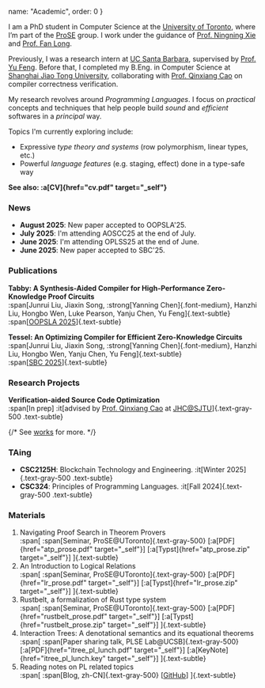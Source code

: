   name: "Academic",
  order: 0
}

I am a PhD student in Computer Science at the [University of Toronto](https://www.utoronto.ca/), where I’m part of the [ProSE](https://www.cs.toronto.edu/~prose/) group. I work under the guidance of [Prof. Ningning Xie](https://xnning.github.io/) and [Prof. Fan Long](https://www.cs.toronto.edu/~fanl/).

Previously, I was a research intern at [UC Santa Barbara](https://www.ucsb.edu/), supervised by [Prof. Yu Feng](https://fredfeng.github.io/). Before that, I completed my B.Eng. in Computer Science at [Shanghai Jiao Tong University](https://en.sjtu.edu.cn/), collaborating with [Prof. Qinxiang Cao](https://jhc.sjtu.edu.cn/people/members/faculty/qinxiang-cao.html) on compiler correctness verification.

My research revolves around *Programming Languages*. I focus on *practical* concepts and techniques that help people build *sound* and *efficient* softwares in a *principal* way.

Topics I'm currently exploring include:
- Expressive *type theory and systems* (row polymorphism, linear types, etc.)
- Powerful *language features* (e.g. staging, effect) done in a type-safe way

**See also: :a[CV]{href="cv.pdf" target="_self"}**

### News

- **August 2025**: New paper accepted to OOPSLA'25.
- **July 2025**: I'm attending AOSCC25 at the end of July.
- **June 2025**: I'm attending OPLSS25 at the end of June.
- **June 2025**: New paper accepted to SBC'25.

### Publications

**Tabby: A Synthesis-Aided Compiler for High-Performance Zero-Knowledge Proof Circuits**\
:span[Junrui Liu, Jiaxin Song, :strong[Yanning Chen]{.font-medium}, Hanzhi Liu, Hongbo Wen, Luke Pearson, Yanju Chen, Yu Feng]{.text-subtle}\
:span[[OOPSLA 2025](https://2025.splashcon.org/details/OOPSLA/131/Tabby-A-Synthesis-Aided-Compiler-for-High-Performance-Zero-Knowledge-Proof-Circuits)]{.text-subtle}

**Tessel: An Optimizing Compiler for Efficient Zero-Knowledge Circuits**\
:span[Junrui Liu, Jiaxin Song, :strong[Yanning Chen]{.font-medium}, Hanzhi Liu, Hongbo Wen, Yanju Chen, Yu Feng]{.text-subtle}\
:span[[SBC 2025](https://www.sbc-conference.com/2025/)]{.text-subtle}

### Research Projects

**Verification-aided Source Code Optimization**\
:span[In prep]
:it[advised by [Prof. Qinxiang Cao](https://jhc.sjtu.edu.cn/people/members/faculty/qinxiang-cao.html) at [JHC@SJTU](https://jhc.sjtu.edu.cn/)]{.text-gray-500 .text-subtle}

{/* See [works](works) for more. */}

### TAing

- **CSC2125H**: Blockchain Technology and Engineering.
:it[Winter 2025]{.text-gray-500 .text-subtle}
- **CSC324**: Principles of Programming Languages.
:it[Fall 2024]{.text-gray-500 .text-subtle}

### Materials

1. Navigating Proof Search in Theorem Provers\
:span[
:span[Seminar, ProSE@UToronto]{.text-gray-500}
\[:a[PDF]{href="atp_prose.pdf" target="_self"}\] \[:a[Typst]{href="atp_prose.zip" target="_self"}\]
]{.text-subtle}
1. An Introduction to Logical Relations\
:span[
:span[Seminar, ProSE@UToronto]{.text-gray-500}
\[:a[PDF]{href="lr_prose.pdf" target="_self"}\] \[:a[Typst]{href="lr_prose.zip" target="_self"}\]
]{.text-subtle}
1. Rustbelt, a formalization of Rust type system\
:span[
:span[Seminar, ProSE@UToronto]{.text-gray-500}
\[:a[PDF]{href="rustbelt_prose.pdf" target="_self"}\] \[:a[Typst]{href="rustbelt_prose.zip" target="_self"}\]
]{.text-subtle}
1. Interaction Trees: A denotational semantics and its equational theorems\
:span[
:span[Paper sharing talk, PLSE Lab@UCSB]{.text-gray-500}
\[:a[PDF]{href="itree_pl_lunch.pdf" target="_self"}\] \[:a[KeyNote]{href="itree_pl_lunch.key" target="_self"}\]
]{.text-subtle}
1. Reading notes on PL related topics\
:span[
:span[Blog, zh-CN]{.text-gray-500}
\[[GitHub](https://github.com/PhotonQuantum/baka-notes)\]
]{.text-subtle}

